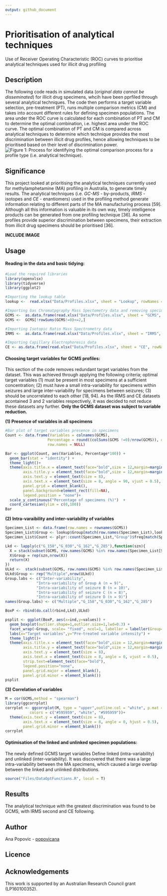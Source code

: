 ```yaml
---
output: github_document
---
```


# Prioritisation of analytical techniques
Use of Receiver Operating Characteristic (ROC) curves to prioritise analytical techniques used for illicit drug profiling

## Description
The following code reads in simulated data (*original data cannot be disseminated*) for illicit drug specimens, whcih have been pprfiled through several analytical techniques. The code then performs a target variable selection, pre-treatment (PT), runs multiple comparison metrics (CM) and takes into account different rules for defining specimen populations. The area under the ROC curve is calculated for each combination of PT and CM to determine the optimal combination, i.e. highest area under the ROC curve. The optimal combination of PT and CM is compared across analytical techniques to determine which technique provides the most discrimination between illicit drug profiles, hence allowing techniques to be prioritised based on their level of discrimination power.
![*Figure 1: Process for identifying the optimal comparison process for a profile type (i.e. analytical technique).*](Files/Opt_ROC.png)



## Significance
This project looked at prioritising the analytical techniques currently used for methylamphetamine (MA) profiling in Australia, to generate timely results. The analytical techniques (i.e. *GC-MS* - by-products, *IRMS* - isotopes and *CE* - enantiomers) used in the profiling method generate information relating to different parts of the MA manufacturing process [59]. Although all this information is valuable in its own way, timely intelligence products can be generated from one profiling technique [36]. As some profiles provide superior discrimination between specimens, their extraction from illicit drug specimens should be prioritised [36].

  **INCLUDE IMAGE**

## Usage
#### **Reading in the data and basic tidying:**
```r
#Load the required libraries
library(openxlsx)
library(tidyverse)
library(ggplot2)

#Importing the lookup table
lookup <-  read.xlsx("Data/Profiles.xlsx", sheet = "Lookup", rowNames = F, colNames = T, detectDates = T)

#Importing Gas Chromatpgraphy Mass Spectometry data and removing specimens with 2 or less variables
GCMS <-  as.data.frame(read.xlsx("Data/Profiles.xlsx", sheet = "GCMS", rowNames = T, colNames = T))
GCMS <-  GCMS[!rowSums(GCMS!=0)<=2,]

#Importing Isotopic Ratio Mass Spectrometry data
IRMS <-  as.data.frame(read.xlsx("Data/Profiles.xlsx", sheet = "IRMS", rowNames = T, colNames = T))

#Importing Capillary Electrophoresis data
CE <- as.data.frame(read.xlsx("Data/Profiles.xlsx", sheet = "CE", rowNames = T, colNames = T))
```

#### **Choosing target variables for GCMS profiles:**
This section of the code removes redundant target variables from the dataset. This was achieved through applying the following criteria; optimal target variables (1) must be present in most specimens at a sufficient concentration; (2)  must have a small intra-variability for specimens within seizures and large inter-variability for specimens between seizures; (3) should be uncorrelated to each other [18, 94]. As the IRMS and CE datasets acontained 3 and 2 variables respectively, it was decided to not reduce these datasets any further. **Only the GCMS dataset was subject to variable reduction.** 

**(1) Presence of variables in all specimens**
```r
#Bar plot of target variables presence in specimens
Count <- data.frame(Variables = colnames(GCMS),
                   Percentage = round((colSums(GCMS !=0)/nrow(GCMS)), digits = 5),
                   row.names = NULL)

Bar <- ggplot(Count, aes(Variables, Percentage*100)) +
  geom_bar(stat = "identity") +
  theme_light()+
  theme(axis.title.x = element_text(face="bold",size = 12,margin=margin(10,0,0,0)),
        axis.title.y = element_text(face="bold",size = 12,margin=margin(0,10,0,0)),
        axis.text.y = element_text(size = 8),
        axis.text.x = element_text(size = 8, angle = 90, vjust = 0.5),
        panel.grid = element_blank(),
        panel.background=element_rect(fill=NA),
        legend.position = "none")+
  scale_y_continuous("Percentage of specimens (%)")  +
  coord_cartesian(ylim = c(0,100))
Bar
```

**(2) Intra-varaibility and inter-variability of variables**
```r
Specimen_List <- data.frame(row.names = rownames(GCMS))
Specimen_List$Group <- lookup$Group[match(row.names(Specimen_List),lookup$Specimen)]
Specimen_List$Count <- plyr::count(Specimen_List,"Group")$freq[match(Specimen_List$Group,plyr::count(Specimen_List,"Group")$Group)]

Lkd <- lapply(c("G_158","G_030","G_162","G_285"),function(szn){
  X = stack(subset(GCMS, row.names(GCMS) %in% row.names(Specimen_List[Specimen_List$Group==szn,])))
  X$Group = rep(szn,nrow(X))
  return(X)
})
ULkd <-  stack(subset(GCMS, row.names(GCMS) %in% row.names(Specimen_List[Specimen_List$Count==1,])))
ULkd$Group <- rep("Multiple",nrow(ULkd))
Group.labs <- c("Inter-variability",
              "Intra-variability of Group A (n = 9)",
              "Intra-variability of seizure B (n = 10)",
              "Intra-variability of seizure C (n = 8)",
              "Intra-variability of seizure D (n = 9)")
names(Group.labs) <- c("Multiple","G_158","G_030","G_162","G_285")

BoxP <- rbind(do.call(rbind,Lkd),ULkd)

psplit <- ggplot(BoxP, aes(x=ind,y=values)) + 
  geom_boxplot(outlier.shape=1,outlier.size=1,lwd=0.3) +
  facet_wrap(~Group, scale= "fixed", ncol=1, labeller = labeller(Group=Group.labs)) +
  labs(x="Target variables",y="Pre-treated variable intensity") +
  theme_light()+
  theme(axis.title.x = element_text(face="bold",size = 12,margin=margin(10,0,0,0)),
        axis.title.y = element_text(face="bold",size = 12,margin=margin(0,10,0,0)),
        axis.text.y = element_text(size = 8),
        axis.text.x = element_text(size = 8, angle = 0, vjust = 0.5),
        strip.text=element_text(face="bold"),
        legend.position="none",
        panel.grid.major = element_blank(),
        panel.grid.minor = element_blank())
psplit
```

**(3) Correlation of variables**
```r
M = cor(GCMS,method = "spearman")
library(ggcorrplot)
corrplot <- ggcorrplot(M, type = "upper",outline.col = "white", p.mat = ggcorrplot::cor_pmat(M),
           colors = c("#595959", "white", "#595959"))+
  theme(axis.text.y = element_text(size = 8),
        axis.text.x = element_text(size = 8, angle = 0, hjust = 0.5),
        panel.grid.minor = element_blank())
corrplot
```

#### **Optimisation of the linked and unlinked specimen populations:**
The newly defined GCMS target variables
Define linked (intra-variability) and unlinked (inter-variability). 
It was discovered that there was a large intra-variability between the MA specimens, which caused a large overlap between the linked and unlinked distributions.
```r
source("Files/DataOptFunctions.R", local = T)

```


## Results
The analytical technique with the greatest discrimination was found to be GCMS, with IRMS second and CE following. 


## Author 
Ana Popovic - [popovicana](https://github.com/PopovicAna)

## Licence


## Acknowledgements
This work is supported by an Australian Research Council grant (LP160100352).



